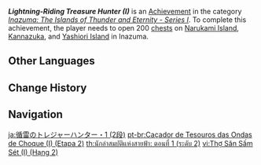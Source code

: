 {{Achievement Infobox
|title        = Lightning-Riding Treasure Hunter (I)
|id           = 80086
|order id     = 0087
|category     = Inazuma: The Islands of Thunder and Eternity - Series I
|description  = Open 200 [[chests]] on [[Narukami Island]], [[Kannazuka]], and [[Yashiori Island]] in [[Inazuma]].
|requirements = 
|primogems    = 10
|tracking     = Tracks the amount of chests opened.
|topic        = Chests
|set          = Lightning-Riding Treasure Hunter (I)
|tier         = 2
|tiers_total  = 3
}}
'''''Lightning-Riding Treasure Hunter (I)''''' is an [[Achievement]] in the category ''[[Inazuma: The Islands of Thunder and Eternity - Series I]]''. To complete this achievement, the player needs to open 200 [[chests]] on [[Narukami Island]], [[Kannazuka]], and [[Yashiori Island]] in Inazuma.
<!--
==Trivia==

==Video Guides==
{{EVT
|video1   = 
|caption1 = 
}}
-->
==Other Languages==
{{Other Languages|Transclude=Lightning-Riding Treasure Hunter (I)}}

==Change History==
{{Change History|2.0}}
<!--
==References==
{{Reflist}}
-->
==Navigation==
{{Achievement Navbox}}

[[ja:循雷のトレジャーハンター・1 (2段)]]
[[pt-br:Caçador de Tesouros das Ondas de Choque (I) (Etapa 2)]]
[[th:นักล่าสมบัติแห่งสายฟ้า: ตอนที่ 1 (ระดับ 2)]]
[[vi:Thợ Săn Sấm Sét (I) (Hạng 2)]]